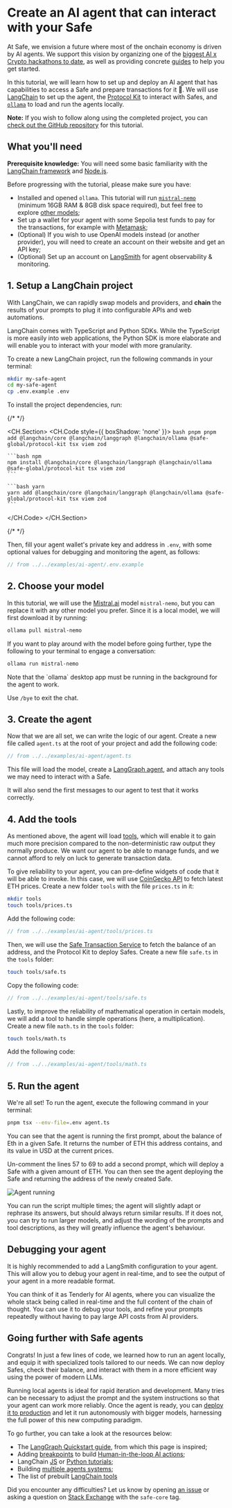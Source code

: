 
# Create an AI agent that can interact with your Safe

At Safe, we envision a future where most of the onchain economy is driven by AI agents. We support this vision by organizing one of the [biggest AI x Crypto hackathons to date](https://agentathon.ai), as well as providing concrete [guides](./ai-agent-quickstarts/introduction) to help you get started.

In this tutorial, we will learn how to set up and deploy an AI agent that has capabilities to access a Safe and prepare transactions for it 🤖. We will use [LangChain](https://www.langchain.com/agents) to set up the agent, the [Protocol Kit](../sdk/protocol-kit.mdx) to interact with Safes, and [`ollama`](https://ollama.com/) to load and run the agents locally.

**Note:** If you wish to follow along using the completed project, you can [check out the GitHub repository](https://github.com/5afe/safe-ai-agent-tutorial) for this tutorial.

## **What you'll need**

**Prerequisite knowledge:** You will need some basic familiarity with the [LangChain framework](https://www.langchain.com/langchain) and [Node.js](https://nodejs.org/en).

Before progressing with the tutorial, please make sure you have:

- Installed and opened `ollama`. This tutorial will run [`mistral-nemo`](https://ollama.com/library/mistral-nemo) (minimum 16GB RAM & 8GB disk space required), but feel free to explore [other models](https://ollama.com/library);
- Set up a wallet for your agent with some Sepolia test funds to pay for the transactions, for example with [Metamask](https://metamask.io/);
- (Optional) If you wish to use OpenAI models instead (or another provider), you will need to create an account on their website and get an API key;
- (Optional) Set up an account on [LangSmith](https://smith.langchain.com/) for agent observability & monitoring.

## 1. Setup a LangChain project

With LangChain, we can rapidly swap models and providers, and **chain** the results of your prompts to plug it into configurable APIs and web automations.

LangChain comes with TypeScript and Python SDKs. While the TypeScript is more easily into web applications, the Python SDK is more elaborate and will enable you to interact with your model with more granularity.

To create a new LangChain project, run the following commands in your terminal:

```bash
mkdir my-safe-agent
cd my-safe-agent
cp .env.example .env
```

To install the project dependencies, run:

{/* <!-- vale off --> */}

<CH.Section>
  <CH.Code style={{ boxShadow: 'none' }}>
    ```bash pnpm
    pnpm add @langchain/core @langchain/langgraph @langchain/ollama @safe-global/protocol-kit tsx viem zod
    ```

    ```bash npm
    npm install @langchain/core @langchain/langgraph @langchain/ollama @safe-global/protocol-kit tsx viem zod
    ```

    ```bash yarn
    yarn add @langchain/core @langchain/langgraph @langchain/ollama @safe-global/protocol-kit tsx viem zod
    ```

  </CH.Code>
</CH.Section>

{/* <!-- vale on --> */}

Then, fill your agent wallet's private key and address in `.env`, with some optional values for debugging and monitoring the agent, as follows:

```typescript
// from ../../examples/ai-agent/.env.example
```

## 2. Choose your model

In this tutorial, we will use the [Mistral.ai](https://mistral.ai) model `mistral-nemo`, but you can replace it with any other model you prefer. Since it is a local model, we will first download it by running:

```bash
ollama pull mistral-nemo
```

If you want to play around with the model before going further, type the following to your terminal to engage a conversation:

```bash
ollama run mistral-nemo
```

<Callout type="info" emoji="💡">
  Note that the `ollama` desktop app must be running in the background for the agent to work.
</Callout>

Use `/bye` to exit the chat.

## 3. Create the agent

Now that we are all set, we can write the logic of our agent. Create a new file called `agent.ts` at the root of your project and add the following code:

```typescript
// from ../../examples/ai-agent/agent.ts
```

This file will load the model, create a [LangGraph agent](https://langchain-ai.github.io/langgraphjs/concepts/agentic_concepts/), and attach any tools we may need to interact with a Safe.

It will also send the first messages to our agent to test that it works correctly.

## 4. Add the tools

As mentioned above, the agent will load [tools](https://js.langchain.com/docs/integrations/tools/), which will enable it to gain much more precision compared to the non-deterministic raw output they normally produce. We want our agent to be able to manage funds, and we cannot afford to rely on luck to generate transaction data. 

To give reliability to your agent, you can pre-define widgets of code that it will be able to invoke. In this case, we will use [CoinGecko API](https://coingecko.com) to fetch latest ETH prices. Create a new folder `tools` with the file `prices.ts` in it:

```bash
mkdir tools
touch tools/prices.ts
```

Add the following code:

```typescript
// from ../../examples/ai-agent/tools/prices.ts
```

Then, we will use the [Safe Transaction Service](https://docs.safe.global/core-api/transaction-service-overview) to fetch the balance of an address, and the Protocol Kit to deploy Safes. Create a new file `safe.ts` in the `tools` folder:

```bash
touch tools/safe.ts
```

Copy the following code:

```typescript
// from ../../examples/ai-agent/tools/safe.ts
```

Lastly, to improve the reliability of mathematical operation in certain models, we will add a tool to handle simple operations (here, a multiplication). Create a new file `math.ts` in the `tools` folder:

```bash
touch tools/math.ts
```

Add the following code:

```typescript
// from ../../examples/ai-agent/tools/math.ts
```

## 5. Run the agent

We're all set! To run the agent, execute the following command in your terminal:

```bash
pnpm tsx --env-file=.env agent.ts
```

You can see that the agent is running the first prompt, about the balance of Eth in a given Safe. It returns the number of ETH this address contains, and its value in USD at the current prices.

Un-comment the lines 57 to 69 to add a second prompt, which will deploy a Safe with a given amount of ETH. You can then see the agent deploying the Safe and returning the address of the newly created Safe.

![Agent running](../../assets/ai-agent-setup.png)

You can run the script multiple times; the agent will slightly adapt or rephrase its answers, but should always return similar results. If it does not, you can try to run larger models, and adjust the wording of the prompts and tool descriptions, as they will greatly influence the agent's behaviour.

## Debugging your agent

It is highly recommended to add a LangSmith configuration to your agent. This will allow you to debug your agent in real-time, and to see the output of your agent in a more readable format.

You can think of it as Tenderly for AI agents, where you can visualize the whole stack being called in real-time and the full content of the chain of thought. You can use it to debug your tools, and refine your prompts repeatedly without having to pay large API costs from AI providers.

## Going further with Safe agents

Congrats! In just a few lines of code, we learned how to run an agent locally, and equip it with specialized tools tailored to our needs. We can now deploy Safes, check their balance, and interact with them in a more efficient way using the power of modern LLMs.

Running local agents is ideal for rapid iteration and development. Many tries can be necessary to adjust the prompt and the system instructions so that your agent can work more reliably. Once the agent is ready, you can [deploy it to production](https://langchain-ai.github.io/langgraphjs/tutorials/deployment/#deployment-options) and let it run autonomously with bigger models, harnessing the full power of this new computing paradigm.

To go further, you can take a look at the resources below:
- The [LangGraph Quickstart guide](https://langchain-ai.github.io/langgraphjs/tutorials/quickstart/), from which this page is inspired;
- Adding [breakpoints](https://langchain-ai.github.io/langgraphjs/how-tos/breakpoints/) to build [Human-in-the-loop AI actions](https://docs.safe.global/home/ai-agent-quickstarts/human-approval);
- LangChain [JS](https://js.langchain.com/docs/tutorials/) or [Python tutorials](https://python.langchain.com/tutorials/);
- Building [multiple agents systems](https://langchain-ai.github.io/langgraphjs/tutorials/multi_agent/multi_agent_collaboration/);
- The list of prebuilt [LangChain tools](https://js.langchain.com/docs/integrations/tools/)

Did you encounter any difficulties? Let us know by opening [an issue](https://github.com/5afe/safe-ai-agent-tutorial/issues/new) or asking a question on [Stack Exchange](https://ethereum.stackexchange.com/questions/tagged/safe-core) with the `safe-core` tag.
